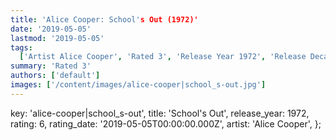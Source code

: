 ```yaml
---
title: 'Alice Cooper: School's Out (1972)'
date: '2019-05-05'
lastmod: '2019-05-05'
tags:
  ['Artist Alice Cooper', 'Rated 3', 'Release Year 1972', 'Release Decade 1970']
summary: 'Rated 3'
authors: ['default']
images: ['/content/images/alice-cooper|school_s-out.jpg']
---
```


  key: 'alice-cooper|school_s-out',
  title: 'School's Out',
  release_year: 1972,
  rating: 6,
  rating_date: '2019-05-05T00:00:00.000Z',
  artist: 'Alice Cooper',
};

<MusicRating data={data} />
